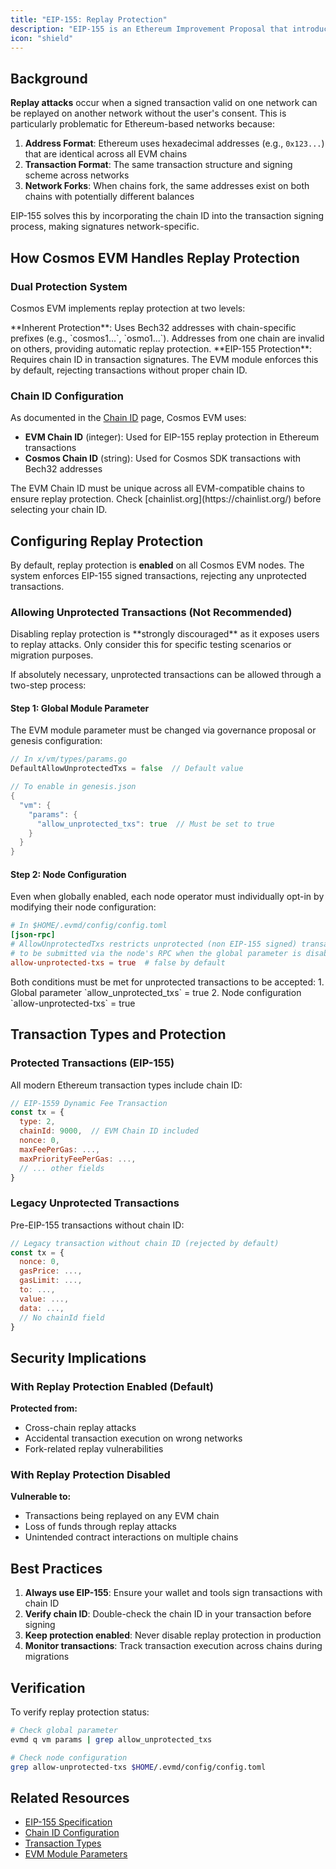 ```yaml
---
title: "EIP-155: Replay Protection"
description: "EIP-155 is an Ethereum Improvement Proposal that introduced replay protection by including chain ID information in signed transaction data. This prevents a signed transaction from being valid on multiple networks, protecting users from replay attacks."
icon: "shield"
---
```


## Background

**Replay attacks** occur when a signed transaction valid on one network can be replayed on another network without the user's consent. This is particularly problematic for Ethereum-based networks because:

1. **Address Format**: Ethereum uses hexadecimal addresses (e.g., `0x123...`) that are identical across all EVM chains
2. **Transaction Format**: The same transaction structure and signing scheme across networks
3. **Network Forks**: When chains fork, the same addresses exist on both chains with potentially different balances

EIP-155 solves this by incorporating the chain ID into the transaction signing process, making signatures network-specific.

## How Cosmos EVM Handles Replay Protection

### Dual Protection System

Cosmos EVM implements replay protection at two levels:

<CardGroup cols={2}>
  <Card title="Cosmos Transactions" icon="shield-halved">
    **Inherent Protection**: Uses Bech32 addresses with chain-specific prefixes (e.g., `cosmos1...`, `osmo1...`). Addresses from one chain are invalid on others, providing automatic replay protection.
  </Card>
  <Card title="EVM Transactions" icon="ethereum">
    **EIP-155 Protection**: Requires chain ID in transaction signatures. The EVM module enforces this by default, rejecting transactions without proper chain ID.
  </Card>
</CardGroup>

### Chain ID Configuration

As documented in the [Chain ID](/docs/evm/next/documentation/concepts/chain-id) page, Cosmos EVM uses:
- **EVM Chain ID** (integer): Used for EIP-155 replay protection in Ethereum transactions
- **Cosmos Chain ID** (string): Used for Cosmos SDK transactions with Bech32 addresses

<Warning>
The EVM Chain ID must be unique across all EVM-compatible chains to ensure replay protection. Check [chainlist.org](https://chainlist.org/) before selecting your chain ID.
</Warning>

## Configuring Replay Protection

By default, replay protection is **enabled** on all Cosmos EVM nodes. The system enforces EIP-155 signed transactions, rejecting any unprotected transactions.

### Allowing Unprotected Transactions (Not Recommended)

<Warning>
Disabling replay protection is **strongly discouraged** as it exposes users to replay attacks. Only consider this for specific testing scenarios or migration purposes.
</Warning>

If absolutely necessary, unprotected transactions can be allowed through a two-step process:

#### Step 1: Global Module Parameter

The EVM module parameter must be changed via governance proposal or genesis configuration:

```go
// In x/vm/types/params.go
DefaultAllowUnprotectedTxs = false  // Default value

// To enable in genesis.json
{
  "vm": {
    "params": {
      "allow_unprotected_txs": true  // Must be set to true
    }
  }
}
```

#### Step 2: Node Configuration

Even when globally enabled, each node operator must individually opt-in by modifying their node configuration:

```toml
# In $HOME/.evmd/config/config.toml
[json-rpc]
# AllowUnprotectedTxs restricts unprotected (non EIP-155 signed) transactions
# to be submitted via the node's RPC when the global parameter is disabled.
allow-unprotected-txs = true  # false by default
```

<Note>
Both conditions must be met for unprotected transactions to be accepted:
1. Global parameter `allow_unprotected_txs` = true
2. Node configuration `allow-unprotected-txs` = true
</Note>

## Transaction Types and Protection

### Protected Transactions (EIP-155)

All modern Ethereum transaction types include chain ID:

```javascript
// EIP-1559 Dynamic Fee Transaction
const tx = {
  type: 2,
  chainId: 9000,  // EVM Chain ID included
  nonce: 0,
  maxFeePerGas: ...,
  maxPriorityFeePerGas: ...,
  // ... other fields
}
```

### Legacy Unprotected Transactions

Pre-EIP-155 transactions without chain ID:

```javascript
// Legacy transaction without chain ID (rejected by default)
const tx = {
  nonce: 0,
  gasPrice: ...,
  gasLimit: ...,
  to: ...,
  value: ...,
  data: ...,
  // No chainId field
}
```

## Security Implications

### With Replay Protection Enabled (Default)

 **Protected from:**
- Cross-chain replay attacks
- Accidental transaction execution on wrong networks
- Fork-related replay vulnerabilities

### With Replay Protection Disabled

 **Vulnerable to:**
- Transactions being replayed on any EVM chain
- Loss of funds through replay attacks
- Unintended contract interactions on multiple chains

## Best Practices

1. **Always use EIP-155**: Ensure your wallet and tools sign transactions with chain ID
2. **Verify chain ID**: Double-check the chain ID in your transaction before signing
3. **Keep protection enabled**: Never disable replay protection in production
4. **Monitor transactions**: Track transaction execution across chains during migrations

## Verification

To verify replay protection status:

```bash
# Check global parameter
evmd q vm params | grep allow_unprotected_txs

# Check node configuration
grep allow-unprotected-txs $HOME/.evmd/config/config.toml
```

## Related Resources

- [EIP-155 Specification](https://eips.ethereum.org/EIPS/eip-155)
- [Chain ID Configuration](/docs/evm/next/documentation/concepts/chain-id)
- [Transaction Types](/docs/evm/next/documentation/concepts/transactions#ethereum-tx-type)
- [EVM Module Parameters](docs/evm/next/documentation/cosmos-sdk/modules/vm#parameters)